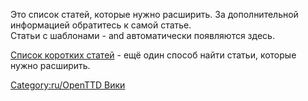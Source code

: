 
Это список статей, которые нужно расширить. За дополнительной информацией обратитесь к самой статье.
<br>
Статьи с шаблонами {{en/S|Расширить/Ru}} - {{en/S|Черновик/Ru}} and {{en/S|Не завершено/Ru}} автоматически появляются здесь.

[[en/Special/Shortpages|Список коротких статей]] - ещё один способ найти статьи, которые нужно расширить.

[[Category:ru/OpenTTD Вики]]